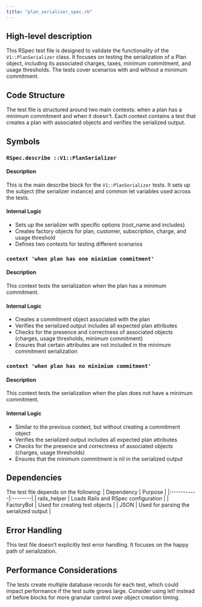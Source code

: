 ```yaml
---
title: "plan_serializer_spec.rb"
---
```


## High-level description
This RSpec test file is designed to validate the functionality of the `V1::PlanSerializer` class. It focuses on testing the serialization of a Plan object, including its associated charges, taxes, minimum commitment, and usage thresholds. The tests cover scenarios with and without a minimum commitment.

## Code Structure
The test file is structured around two main contexts: when a plan has a minimum commitment and when it doesn't. Each context contains a test that creates a plan with associated objects and verifies the serialized output.

## Symbols

### `RSpec.describe ::V1::PlanSerializer`
#### Description
This is the main describe block for the `V1::PlanSerializer` tests. It sets up the subject (the serializer instance) and common let variables used across the tests.

#### Internal Logic
- Sets up the serializer with specific options (root_name and includes)
- Creates factory objects for plan, customer, subscription, charge, and usage threshold
- Defines two contexts for testing different scenarios

### `context 'when plan has one minimium commitment'`
#### Description
This context tests the serialization when the plan has a minimum commitment.

#### Internal Logic
- Creates a commitment object associated with the plan
- Verifies the serialized output includes all expected plan attributes
- Checks for the presence and correctness of associated objects (charges, usage thresholds, minimum commitment)
- Ensures that certain attributes are not included in the minimum commitment serialization

### `context 'when plan has no minimium commitment'`
#### Description
This context tests the serialization when the plan does not have a minimum commitment.

#### Internal Logic
- Similar to the previous context, but without creating a commitment object
- Verifies the serialized output includes all expected plan attributes
- Checks for the presence and correctness of associated objects (charges, usage thresholds)
- Ensures that the minimum commitment is nil in the serialized output

## Dependencies
The test file depends on the following:
| Dependency | Purpose |
|:-----------|:--------|
| rails_helper | Loads Rails and RSpec configuration |
| FactoryBot | Used for creating test objects |
| JSON | Used for parsing the serialized output |

## Error Handling
This test file doesn't explicitly test error handling. It focuses on the happy path of serialization.

## Performance Considerations
The tests create multiple database records for each test, which could impact performance if the test suite grows large. Consider using let! instead of before blocks for more granular control over object creation timing.